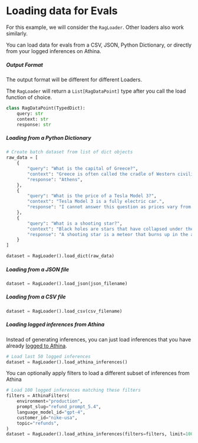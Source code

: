 
# Loading data for Evals

For this example, we will consider the `RagLoader`. Other loaders also work similarly.

You can load data for evals from a CSV, JSON, Python Dictionary, or directly from your logged inferences on Athina.

##### Output Format

The output format will be different for different Loaders.

The `RagLoader` will return a `List[RagDataPoint]` type after you call the load function of choice.

```python
class RagDataPoint(TypedDict):
    query: str
    context: str
    response: str
```

##### Loading from a Python Dictionary

```python
# Create batch dataset from list of dict objects
raw_data = [
    {
        "query": "What is the capital of Greece?",
        "context": "Greece is often called the cradle of Western civilization.",
        "response": "Athens",
    },
    {
        "query": "What is the price of a Tesla Model 3?",
        "context": "Tesla Model 3 is a fully electric car.",
        "response": "I cannot answer this question as prices vary from country to country.",
    },
    {
        "query": "What is a shooting star?",
        "context": "Black holes are stars that have collapsed under their own gravity. They are so dense that nothing can escape their gravitational pull, not even light.",
        "response": "A shooting star is a meteor that burns up in the atmosphere.",
    }
]

dataset = RagLoader().load_dict(raw_data)
```

##### Loading from a JSON file

```python
dataset = RagLoader().load_json(json_filename)
```

##### Loading from a CSV file

```python
dataset = RagLoader().load_csv(csv_filename)
```

##### Loading logged inferences from Athina

Instead of generating inferences, you can just load inferences that you have already [logged to Athina](../logging/openai_chat).

```python
# Load last 50 logged inferences
dataset = RagLoader().load_athina_inferences()
```

You can optionally apply filters to load a different subset of inferences from Athina

```python
# Load 100 logged inferences matching these filters
filters = AthinaFilters(
    environment="production",
    prompt_slug="refund_prompt_5.4",
    language_model_id="gpt-4",
    customer_id="nike-usa",
    topic="refunds",
)
dataset = RagLoader().load_athina_inferences(filters=filters, limit=100)
```
